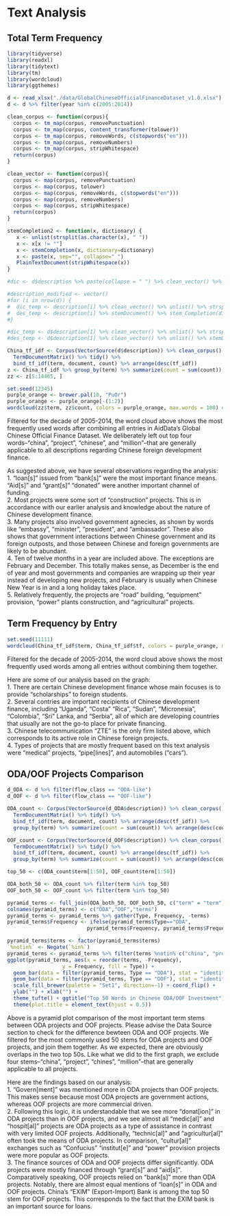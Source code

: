 # Text Analysis

## Total Term Frequency
```r
library(tidyverse)
library(readxl)
library(tidytext)
library(tm)
library(wordcloud)
library(ggthemes)

d <- read_xlsx("./data/GlobalChineseOfficialFinanceDataset_v1.0.xlsx")
d <- d %>% filter(year %in% c(2005:2014))

clean_corpus <- function(corpus){
  corpus <- tm_map(corpus, removePunctuation)
  corpus <- tm_map(corpus, content_transformer(tolower))
  corpus <- tm_map(corpus, removeWords, c(stopwords("en")))  
  corpus <- tm_map(corpus, removeNumbers)
  corpus <- tm_map(corpus, stripWhitespace)
  return(corpus)
}

clean_vector <- function(corpus){
  corpus <- map(corpus, removePunctuation)
  corpus <- map(corpus, tolower)
  corpus <- map(corpus, removeWords, c(stopwords("en")))  
  corpus <- map(corpus, removeNumbers)
  corpus <- map(corpus, stripWhitespace)
  return(corpus)
}

stemCompletion2 <- function(x, dictionary) {
   x <- unlist(strsplit(as.character(x), " "))
   x <- x[x != ""]
   x <- stemCompletion(x, dictionary=dictionary)
   x <- paste(x, sep="", collapse=" ")
   PlainTextDocument(stripWhitespace(x))
}

#dic <- d$description %>% paste(collapse = " ") %>% clean_vector() %>% unlist() %>% strsplit(" ") %>% unlist()

#description_modified <- vector()
#for (i in nrow(d)) {
#  dic_temp <- description[i] %>% clean_vector() %>% unlist() %>% strsplit(" ") %>% unlist()
#  des_temp <- description[i] %>% stemDocument() %>% stem_Completion(dic_temp)
#}

#dic_temp <- d$description[1] %>% clean_vector() %>% unlist() %>% strsplit(" ") %>% unlist()
#des_temp <- d$description[1] %>% clean_vector() %>% unlist() %>% stemDocument() %>% stemCompletion(dic_temp, type = "shortest")

China_tf_idf <- Corpus(VectorSource(d$description)) %>% clean_corpus() %>%
  TermDocumentMatrix() %>% tidy() %>% 
  bind_tf_idf(term, document, count) %>% arrange(desc(tf_idf)) 
z <- China_tf_idf %>% group_by(term) %>% summarize(count = sum(count)) %>% arrange(desc(count)) 
zz <- z[5:14465, ]

set.seed(12345)
purple_orange <- brewer.pal(10, "PuOr")
purple_orange <- purple_orange[-(1:2)]
wordcloud(zz$term, zz$count, colors = purple_orange, max.words = 100) # all descriptions joint together, term count
```

Filtered for the decade of 2005-2014, the word cloud above shows the most frequently used words after combining all entries in AidData's Global Chinese Official Finance Dataset. We deliberately left out top four words--"china", "project", "chinese", and "million"--that are generally applicable to all descriptions regarding Chinese foreign development finance.  
  
As suggested above, we have several observations regarding the analysis:  
1. "loan[s]" issued from "bank[s]" were the most important finance means. "Aid[s]" and "grant[s]" "donated" were another important channel of funding.   
2. Most projects were some sort of "construction" projects. This is in accordance with our earlier analysis and knowledge about the nature of Chinese development finance.  
3. Many projects also involved government agnecies, as shown by words like "embassy", "minister", "president", and "ambassador". These also shows that government interactions between Chinese government and its foreign outposts, and those between Chinese and foreign governments are likely to be abundant.  
4. Ten of twelve months in a year are included above. The exceptions are February and December. This totally makes sense, as December is the end of year and most governments and companies are wrapping up their year instead of developing new projects, and February is usually when Chinese New Year is in and a long holiday takes place.  
5. Relatively frequently, the projects are "road" building, "equipment" provision, "power" plants construction, and "agricultural" projects.  

## Term Frequency by Entry
```r
set.seed(11111)
wordcloud(China_tf_idf$term, China_tf_idf$tf, colors = purple_orange, max.words = 100) # both ODA/OOF, tf-idf, term frequency
```

Filtered for the decade of 2005-2014, the word cloud above shows the most frequently used words among all entries without combining them together.   

Here are some of our analysis based on the graph:   
1. There are certain Chinese development finance whose main focuses is to provide "scholarships" to foreign students.  
2. Several contries are important recipients of Chinese development finance, including "Uganda", "Costa" "Rica", "Sudan", "Micronesia", "Colombia", "Sri" Lanka, and "Serbia", all of which are developing countries that usually are not the go-to place for private financing.  
3. Chinese telecommunication "ZTE" is the only firm listed above, which corresponds to its active role in Chinese foreign projects.  
4. Types of projects that are mostly frequent based on this text analysis were "medical" projects, "pipe[lines]", and automobiles ("cars").  

## ODA/OOF Projects Comparison
```r
d_ODA <- d %>% filter(flow_class == "ODA-like")
d_OOF <- d %>% filter(flow_class == "OOF-like")

ODA_count <- Corpus(VectorSource(d_ODA$description)) %>% clean_corpus() %>% tm_map(stemDocument) %>% 
  TermDocumentMatrix() %>% tidy() %>% 
  bind_tf_idf(term, document, count) %>% arrange(desc(tf_idf)) %>% 
  group_by(term) %>% summarize(count = sum(count)) %>% arrange(desc(count)) 

OOF_count <- Corpus(VectorSource(d_OOF$description)) %>% clean_corpus() %>% tm_map(stemDocument) %>% 
  TermDocumentMatrix() %>% tidy() %>% 
  bind_tf_idf(term, document, count) %>% arrange(desc(tf_idf)) %>% 
  group_by(term) %>% summarize(count = sum(count)) %>% arrange(desc(count)) 

top_50 <- c(ODA_count$term[1:50], OOF_count$term[1:50])

ODA_both_50 <- ODA_count %>% filter(term %in% top_50)
OOF_both_50 <- OOF_count %>% filter(term %in% top_50)

pyramid_terms <- full_join(ODA_both_50, OOF_both_50, c("term" = "term")) %>% select(count.x, count.y, term)
colnames(pyramid_terms) <- c("ODA","OOF","terms")
pyramid_terms <- pyramid_terms %>% gather(Type, Frequency, -terms)
pyramid_terms$Frequency <- ifelse(pyramid_terms$Type=="ODA",
                          pyramid_terms$Frequency, pyramid_terms$Frequency*-1)

pyramid_terms$terms <- factor(pyramid_terms$terms)
`%notin%` <- Negate(`%in%`)
pyramid_terms <- pyramid_terms %>% filter(terms %notin% c("china", "project", "chines", "million"))
ggplot(pyramid_terms, aes(x = reorder(terms, -Frequency), 
                  y = Frequency, fill = Type)) +
  geom_bar(data = filter(pyramid_terms, Type == "ODA"), stat = "identity") +  
  geom_bar(data = filter(pyramid_terms, Type == "OOF"), stat = "identity") + 
  scale_fill_brewer(palette = "Set1", direction=-1) + coord_flip() + 
  ylab("") + xlab("") + 
  theme_tufte() + ggtitle("Top 50 Words in Chinese ODA/OOF Investment") + 
  theme(plot.title = element_text(hjust = 0.5))

```
Above is a pyramid plot comparison of the most important term stems between ODA projects and OOF projects. Please advise the Data Source section to check for the difference bewteen ODA and OOF projects. We filtered for the most commonly used 50 stems for ODA projects and OOF projects, and join them together. As we expected, there are obviously overlaps in the two top 50s. Like what we did to the first graph, we exclude four stems--"china", "project", "chines", "million"--that are generally applicable to all projects. 

Here are the findings based on our analysis:   
1. "Govern[ment]" was mentioned more in ODA projects than OOF projects. This makes sense because most ODA projects are government actions, whereas OOF projects are more commercial driven.   
2. Following this logic, it is understandable that we see more "donat[ion]" in ODA projects than in OOF projects, and we see almost all "medic[al]" and "hospit[al]" projects are ODA projects as a type of assistance in contrast with very limited OOF projects. Additionally, "technic[al]" and "agricultur[al]" often took the means of ODA projects. In comparison, "cultur[al]" exchanges such as "Confucius" "institut[e]" and "power" provision projects were more popular as OOF projects.   
3. The finance sources of ODA and OOF projects differ significantly. ODA projects were mostly financed through "grant[s]" and "aid[s]". Comparatively speaking, OOF projects relied on "bank[s]" more than ODA projects. Notably, there are almost equal mentions of "loan[s]" in ODA and OOF projects. China's "EXIM" (Export-Import) Bank is among the top 50 stem for OOF projects. This corresponds to the fact that the EXIM bank is an important source for loans.  


